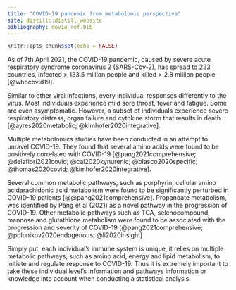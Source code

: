 ```yaml
---
title: "COVID-19 pandemic from metabolomic perspective"
site: distill::distill_website
bibliography: novia_ref.bib
---
```


```r
knitr::opts_chunk$set(echo = FALSE)

```

As of 7th April 2021, the COVID-19 pandemic, caused by severe acute respiratory syndrome coronavirus 2 (SARS-Cov-2), has spread to 223 countries, infected > 133.5 million people and killed > 2.8 million people [@whocovid19]. 

Similar to other viral infections, every individual responses differently to the virus. Most individuals experience mild sore throat, fever and fatigue. Some are even asymptomatic. However, a subset of individuals experience severe respiratory distress, organ failure and cytokine storm that results in death [@ayres2020metabolic; @kimhofer2020integrative].

Multiple metabolomics studies have been conducted in an attempt to unravel COVID-19. They found that several amino acids were found to be positively correlated with COVID-19 [@pang2021comprehensive; @delafiori2021covid; @cai2020kynurenic; @blasco2020specific; @thomas2020covid; @kimhofer2020integrative]. 

Several common metabolic pathways, such as porphyrin, cellular amino acidarachidonic acid metabolism were found to be significantly perturbed in COVID-19 patients [@@pang2021comprehensive]. Propanoate metabolism, was identified by Pang et al (2021) as a novel pathway in the progression of COVID-19. Other metabolic pathways such as TCA, selenocompound, mannose and glutathione metabolism were found to be associated with the progression and severity of COVID-19 [@pang2021comprehensive; @polonikov2020endogenous; @li2020insight]

Simply put, each individual's immune system is unique, it relies on multiple metabolic pathways, such as amino acid, energy and lipid metabolism, to initiate and regulate response to COVID-19. Thus it is extremely important to take these individual level's information and pathways information or knowledge into account when conducting a statistical analysis. 

